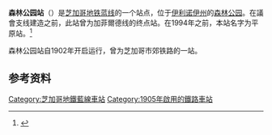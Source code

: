 {{Infobox station
 | name=森林公園<br />{{lang|en|Forest Park}}
 | image=Forest Park Station.jpg
 | image_caption=
 | address=南平原大道711號
 | borough=[[伊利諾伊州|伊利諾伊州]]{{link-en|森林公園 (伊利諾伊州)|Forest Park, Illinois|森林公園}}
 | country={{USA}} 
 | coordinates={{coord|41.874257|-87.817318|type:railwaystation_region:US-IL|display=inline}}
 | type=[[芝加哥地鐵|芝加哥地鐵]]車站
 | line={{link-en|森林公園支線|Forest Park Branch}}（[[芝加哥地鐵藍線|藍線]]）
 | other=
 | structure=高架
 | platform=1個[[島式月台|島式月台]]
 | depth=
 | levels=
 | tracks=2條
 | parking=[[Image:Aiga_parking_inv.svg|20px]] 1051個車位
 | bicycle=
 | baggage_check=
 | opened=1905年3月11日 
 | closed=
 | rebuilt=1953、1959、1981－82
 | electrified=
 | ADA=True
 | code=
 | owned=[[芝加哥交通局|芝加哥交通局]]、{{link-en|森林公園 (伊利諾伊州)|Forest Park, Illinois|森林公園村}}
 | zone=
 | former=平原
 | pass_year=2017
 | passengers=1,046,738<ref>{{cite web| last = | first = | authorlink = | coauthors = | title = Annual Ridership Report – Calendar Year 2017| work = | publisher = Chicago Transit Authority, Ridership Analysis and Reporting| date = January 31, 2018| url = https://www.transitchicago.com/assets/1/6/2017_CTA_Annual_Ridership_Report.pdf| format = | doi = | accessdate = July 29, 2018| archive-date = 2018-08-07| archive-url = https://web.archive.org/web/20180807170456/https://www.transitchicago.com/assets/1/6/2017_CTA_Annual_Ridership_Report.pdf| dead-url = no}}</ref> 
 | pass_percent=-5.0
 | pass_rank = 67/143
 | pass_system=CTA
 | services=
 | route_map={{Routemap|legend=track|inline=1|map=
uhSTR!~MFADEg\uhSTR!~MFADEg
lhSTR!~uSTRf\lhSTR!~uSTRg!~POINTERf@gq~~{{BSto|[[芝加哥地鐵藍線|藍線]]|東往[[奧黑爾站|奧黑爾]]}}
uhKRWgl+l\uhKRWgr+r
RP4q\uhSKRZ-G4\uhSKRZ-G4\RP4q~~平原大道
uhSTR+BSl\uhSTR+BSr
uhSTR+BSl\uhSTR+BSr
lhSTRe@f(r)!~uSTR+BSl\lhSTRe@f(l)!~uSTR+BSr
uvSTR+l\uSTR!~uSTRr-!~u-STRq\uSTR!~u-STRr\
uvSTR2\uvSTRc3!~uSTRl\uSTRr\
uvSTRc1\uvSTRl+4\uvSTRq!~MFADEfq\~~往車廠
}}
}}

'''森林公园站'''（{{lang-en|Forest Park station}}）是[[芝加哥地铁|芝加哥地铁]][[芝加哥地铁蓝线|蓝线]]的一个站点，位于[[伊利诺伊州|伊利诺伊州]]的[[森林公园|森林公园]]。在議會支线建造之前，此站曾为加菲爾德线的终点站。在1994年之前，本站名字为平原站。<ref>{{Cite web |url=http://www.pacebus.com/sub/schedules/search_results.asp?TYPE=generator&KEYWORD=Forest%20Park%20Transit%20Center%20-%20CTA |title=Pace Bus Website |access-date=2015-06-25 |archive-url=https://web.archive.org/web/20150713104842/http://www.pacebus.com/sub/schedules/search_results.asp?TYPE=generator&KEYWORD=Forest%20Park%20Transit%20Center%20-%20CTA |archive-date=2015-07-13 |dead-url=yes }}</ref>

森林公园站自1902年开启运行，曾为芝加哥市郊铁路的一站。

==参考资料==
{{notelist}}
{{Reflist}}
{{交通小作品}}

{{芝加哥地鐵藍線}}
[[Category:芝加哥地鐵藍線車站|Category:芝加哥地鐵藍線車站]]
[[Category:1905年啟用的鐵路車站|Category:1905年啟用的鐵路車站]]